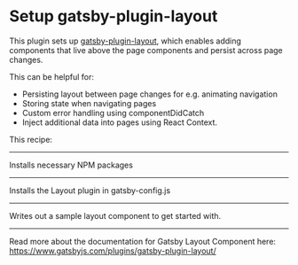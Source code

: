# Setup gatsby-plugin-layout

This plugin sets up [gatsby-plugin-layout](https://www.gatsbyjs.com/plugins/gatsby-plugin-layout/?=gatsby%20layout), which enables adding components that live above the page components and persist across page changes.

This can be helpful for:

- Persisting layout between page changes for e.g. animating navigation
- Storing state when navigating pages
- Custom error handling using componentDidCatch
- Inject additional data into pages using React Context.

This recipe:

---

Installs necessary NPM packages

<NPMPackage name="gatsby-plugin-layout" />

---

Installs the Layout plugin in gatsby-config.js

<GatsbyPlugin name="gatsby-plugin-layout" />

---

Writes out a sample layout component to get started with.

<File
  path="src/layouts/index.js"
  content="https://gist.githubusercontent.com/JeremyTheModernist/be673e8641c61e6a427124acad1e05da/raw/80afecf73eb494dbfa2318ad7a27825edf9ef16c/index.js"
/>

---

Read more about the documentation for Gatsby Layout Component here:
https://www.gatsbyjs.com/plugins/gatsby-plugin-layout/
